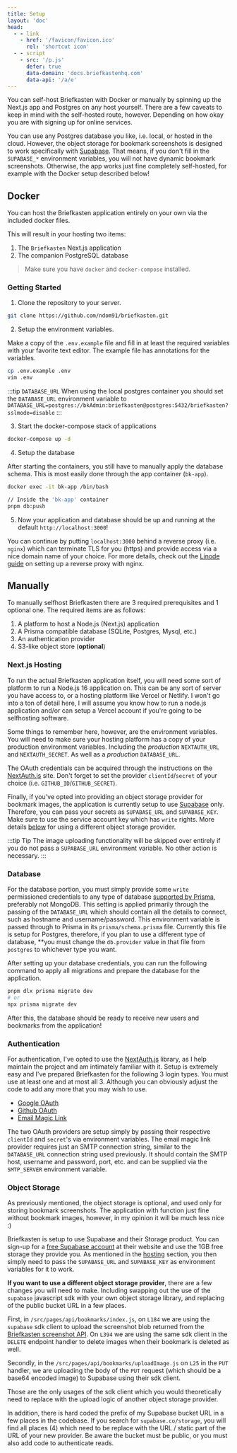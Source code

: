 ```yaml
---
title: Setup
layout: 'doc'
head:
  - - link
    - href: '/favicon/favicon.ico'
      rel: 'shortcut icon'
  - - script
    - src: '/p.js'
      defer: true
      data-domain: 'docs.briefkastenhq.com'
      data-api: '/a/e'
---
```


You can self-host Briefkasten with Docker or manually by spinning up the Next.js app and Postgres on any host yourself. There are a few caveats to keep in mind with the self-hosted route, however. Depending on how okay you are with signing up for online services.

You can use any Postgres database you like, i.e. local, or hosted in the cloud. However, the object storage for bookmark screenshots is designed to work specifically with [Supabase](https://supabase.io). That means, if you don't fill in the `SUPABASE_*` environment variables, you will not have dynamic bookmark screenshots. Otherwise, the app works just fine completely self-hosted, for example with the Docker setup described below!

## Docker

You can host the Briefkasten application entirely on your own via the included docker files.

This will result in your hosting two items:

1. The `Briefkasten` Next.js application
2. The companion PostgreSQL database

> Make sure you have `docker` and `docker-compose` installed.

### Getting Started

1. Clone the repository to your server.

```bash
git clone https://github.com/ndom91/briefkasten.git
```

2. Setup the environment variables.

Make a copy of the `.env.example` file and fill in at least the required variables with your favorite text editor. The example file has annotations for the variables.

```bash
cp .env.example .env
vim .env
```

:::tip `DATABASE_URL`
When using the local postgres container you should set the `DATABASE_URL` environment variable to `DATABASE_URL=postgres://bkAdmin:briefkasten@postgres:5432/briefkasten?sslmode=disable`
:::

3. Start the docker-compose stack of applications

```bash
docker-compose up -d
```

4. Setup the database

After starting the containers, you still have to manually apply the database schema. This is most easily done through the app container (`bk-app`).

```bash
docker exec -it bk-app /bin/bash

// Inside the 'bk-app' container
pnpm db:push
```

5. Now your application and database should be up and running at the default `http://localhost:3000`!

You can continue by putting `localhost:3000` behind a reverse proxy (i.e. `nginx`) which can terminate TLS for you (https) and provide access via a nice domain name of your choice. For more details, check out the [Linode guide](https://www.linode.com/docs/guides/use-nginx-reverse-proxy/#configure-nginx) on setting up a reverse proxy with nginx.

## Manually

To manually selfhost Briefkasten there are 3 required prerequisites and 1 optional one. The required items are as follows:

1. A platform to host a Node.js (Next.js) application
2. A Prisma compatible database (SQLite, Postgres, Mysql, etc.)
3. An authentication provider
4. S3-like object store (**optional**)

### Next.js Hosting

To run the actual Briefkasten application itself, you will need some sort of platform to run a Node.js 16 application on. This can be any sort of server you have access to, or a hosting platform like Vercel or Netlify. I won't go into a ton of detail here, I will assume you know how to run a node.js application and/or can setup a Vercel account if you're going to be selfhosting software.

Some things to remember here, however, are the environment variables. You will need to make sure your hosting platform has a copy of your production environment variables. Including the _production_ `NEXTAUTH_URL` and `NEXTAUTH_SECRET`. As well as a _production_ `DATABASE_URL`.

The OAuth credentials can be acquired through the instructions on the [NextAuth.js](https://next-auth.js.org/providers/github) site. Don't forget to set the provider `clientId`/`secret` of your choice (i.e. `GITHUB_ID`/`GITHUB_SECRET`).

Finally, if you've opted into providing an object storage provider for bookmark images, the application is currently setup to use [Supabase](https://supabase.io) only. Therefore, you can pass your secrets as `SUPABASE_URL` and `SUPABASE_KEY`. Make sure to use the service account key which has `write` rights. More details [below](#object-storage) for using a different object storage provider.

:::tip Tip
The image uploading functionality will be skipped over entirely if you do not pass a `SUPABASE_URL` environment variable. No other action is necessary.
:::

### Database

For the database portion, you must simply provide some `write` permissioned credentials to any type of database [supported by Prisma](https://www.prisma.io/docs/reference/database-reference/supported-databases), preferably not MongoDB. This setting is applied primarily through the passing of the `DATABASE_URL` which should contain all the details to connect, such as hostname and username/password. This environment variable is passed through to Prisma in its `prisma/schema.prisma` file. Currently this file is setup for Postgres, therefore, if you plan to use a different type of database, \*\*you must change the `db.provider` value in that file from `postgres` to whichever type you want.

After setting up your database credentials, you can run the following command to apply all migrations and prepare the database for the application.

```bash
pnpm dlx prisma migrate dev
# or
npx prisma migrate dev
```

After this, the database should be ready to receive new users and bookmarks from the application!

### Authentication

For authentication, I've opted to use the [NextAuth.js](https://next-auth.js.org) library, as I help maintain the project and am intimately familiar with it. Setup is extremely easy and I've prepared Briefkasten for the following 3 login types. You must use at least one and at most all 3. Although you can obviously adjust the code to add any more that you may wish to use.

- [Google OAuth](https://next-auth.js.org/providers/google)
- [Github OAuth](https://next-auth.js.org/providers/github)
- [Email Magic Link](https://next-auth.js.org/providers/email)

The two OAuth providers are setup simply by passing their respective `clientId` and `secret`'s via environment variables. The email magic link provider requires just an SMTP connection string, similar to the `DATABASE_URL` connection string used previously. It should contain the SMTP host, username and password, port, etc. and can be supplied via the `SMTP_SERVER` environment variable.

### Object Storage

As previously mentioned, the object storage is optional, and used only for storing bookmark screenshots. The application with function just fine without bookmark images, however, in my opinion it will be much less nice :)

Briefkasten is setup to use Supabase and their Storage product. You can sign-up for a [free Supabase account](https://supabase.io) at their website and use the 1GB free storage they provide you. As mentioned in the [hosting](#next-js-hosting) section, you then simply need to pass the `SUPABASE_URL` and `SUPABASE_KEY` as environment variables for it to work.

**If you want to use a different object storage provider**, there are a few changes you will need to make. Including swapping out the use of the `supabase` javascript sdk with your own object storage library, and replacing of the public bucket URL in a few places.

First, in `/src/pages/api/bookmarks/index.js`, on `L184` we are using the `supabase` sdk client to upload the screenshot blob returned from the [Briefkasten screenshot API](https://github.com/ndom91/briefkasten-screenshot). On `L394` we are using the same sdk client in the `DELETE` endpoint handler to delete images when their bookmark is deleted as well.

Secondly, in the `/src/pages/api/bookmarks/uploadImage.js` on `L25` in the `PUT` handler, we are uploading the body of the `PUT` request (which should be a base64 encoded image) to Supabase using their sdk client.

Those are the only usages of the sdk client which you would theoretically need to replace with the upload logic of another object storage provider.

In addition, there is hard coded the prefix of my Supabase bucket URL in a few places in the codebase. If you search for `supabase.co/storage`, you will find all places (4) which need to be replace with the URL / static part of the URL of your new provider. Be aware the bucket must be public, or you must also add code to authenticate reads.
